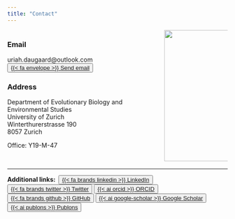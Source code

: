 ```yaml
---
title: "Contact"
---
```



::: columns
::: {.column width="70%"}
### Email 

uriah.daugaard@outlook.com&nbsp;&nbsp;&nbsp;<button type="button" class="btn btn-secondary btn-sm"><a href="mailto:uriah.daugaard@outlook.com" class="link-light text-decoration-none">{{< fa envelope >}} Send email</a></button>

<!-- alternative button <button type="button" class="btn btn-primary btn-sm"><a href="https://orcid.org/0000-0003-4092-717X" class="link-light text-decoration-none">{{< ai orcid >}} ORCID</a></button> -->

### Address

Department of Evolutionary Biology and Environmental Studies<br>
University of Zurich<br>
Winterthurerstrasse 190<br>
8057 Zurich

Office: Y19-M-47<br>
<br>
:::
::: {.column width="30%"}
<center>
<img src="files/Chlamygreen.svg" width="300">
</center>
:::
:::



---------------

<strong>Additional links:&nbsp;</strong> 
<button type="button" class="btn btn-secondary btn-sm"><a href="https://www.linkedin.com/in/uriah-daugaard-8280681b1/" class="link-light text-decoration-none">{{< fa brands linkedin >}} LinkedIn</a></button>
<button type="button" class="btn btn-secondary btn-sm"><a href="https://twitter.com/DaugaardUriah" class="link-light text-decoration-none">{{< fa brands twitter >}} Twitter </a></button>
<button type="button" class="btn btn-secondary btn-sm"><a href="https://orcid.org/0000-0003-4092-717X" class="link-light text-decoration-none">{{< ai orcid >}} ORCID </a></button>
<button type="button" class="btn btn-secondary btn-sm"><a href="https://github.com/duriah" class="link-light text-decoration-none">{{< fa brands github >}} GitHub </a></button>
<button type="button" class="btn btn-secondary btn-sm"><a href="https://scholar.google.ch/citations?user=JI10T7QAAAAJ&hl" class="link-light text-decoration-none">{{< ai google-scholar >}} Google Scholar </a></button>
<button type="button" class="btn btn-secondary btn-sm"><a href="https://www.webofscience.com/wos/author/record/AFC-9360-2022" class="link-light text-decoration-none">{{< ai publons >}} Publons </a></button>


